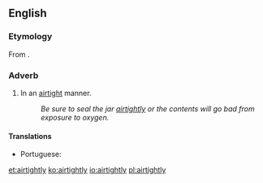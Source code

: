 ==English==

===Etymology===
From {{suffix|airtight|ly|lang=en}}.

===Adverb===
{{en-adv}}

# In an [[airtight]] manner.
#: ''Be sure to seal the jar [[airtightly]] or the contents will go bad from exposure to oxygen.''

====Translations====
{{trans-top|in an airtight manner}}
* Portuguese: {{t+|pt|hermeticamente}}
{{trans-mid}}
{{trans-bottom}}

[[et:airtightly]]
[[ko:airtightly]]
[[io:airtightly]]
[[pl:airtightly]]
